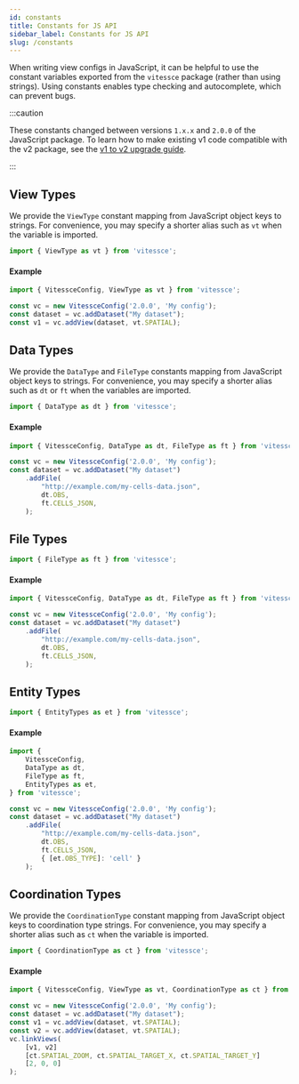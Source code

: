 ```yaml
---
id: constants
title: Constants for JS API
sidebar_label: Constants for JS API
slug: /constants
---
```



When writing view configs in JavaScript, it can be helpful to use the constant variables exported from the `vitessce` package (rather than using strings).
Using constants enables type checking and autocomplete, which can prevent bugs.

:::caution

These constants changed between versions `1.x.x` and `2.0.0` of the JavaScript package.
To learn how to make existing v1 code compatible with the v2 package, see the [v1 to v2 upgrade guide](/docs/upgrade-v1-to-v2/).

:::

## View Types

We provide the `ViewType` constant mapping from JavaScript object keys to strings.
For convenience, you may specify a shorter alias such as `vt` when the variable is imported.

```js {7-11}
import { ViewType as vt } from 'vitessce';
```

<AutogeneratedComponentConstant/>

#### Example

```js {5}
import { VitessceConfig, ViewType as vt } from 'vitessce';

const vc = new VitessceConfig('2.0.0', 'My config');
const dataset = vc.addDataset("My dataset");
const v1 = vc.addView(dataset, vt.SPATIAL);
```

## Data Types

We provide the `DataType` and `FileType` constants mapping from JavaScript object keys to strings.
For convenience, you may specify a shorter alias such as `dt` or `ft` when the variables are imported.


```js {7-11}
import { DataType as dt } from 'vitessce';
```

<AutogeneratedDataTypeConstant/>

#### Example

```js {7}
import { VitessceConfig, DataType as dt, FileType as ft } from 'vitessce';

const vc = new VitessceConfig('2.0.0', 'My config');
const dataset = vc.addDataset("My dataset")
    .addFile(
        "http://example.com/my-cells-data.json",
        dt.OBS,
        ft.CELLS_JSON,
    );
```

## File Types

```js {7-11}
import { FileType as ft } from 'vitessce';
```

<AutogeneratedFileTypeConstant/>

#### Example

```js {8}
import { VitessceConfig, DataType as dt, FileType as ft } from 'vitessce';

const vc = new VitessceConfig('2.0.0', 'My config');
const dataset = vc.addDataset("My dataset")
    .addFile(
        "http://example.com/my-cells-data.json",
        dt.OBS,
        ft.CELLS_JSON,
    );
```

## Entity Types

```js {7-11}
import { EntityTypes as et } from 'vitessce';
```

<AutogeneratedEntityTypesConstant/>

#### Example

```js {14}
import {
    VitessceConfig,
    DataType as dt,
    FileType as ft,
    EntityTypes as et,
} from 'vitessce';

const vc = new VitessceConfig('2.0.0', 'My config');
const dataset = vc.addDataset("My dataset")
    .addFile(
        "http://example.com/my-cells-data.json",
        dt.OBS,
        ft.CELLS_JSON,
        { [et.OBS_TYPE]: 'cell' }
    );
```

## Coordination Types

We provide the `CoordinationType` constant mapping from JavaScript object keys to coordination type strings.
For convenience, you may specify a shorter alias such as `ct` when the variable is imported.

```js {7-11}
import { CoordinationType as ct } from 'vitessce';
```

<AutogeneratedCoordinationTypeConstant/>

#### Example

```js {9}
import { VitessceConfig, ViewType as vt, CoordinationType as ct } from 'vitessce';

const vc = new VitessceConfig('2.0.0', 'My config');
const dataset = vc.addDataset("My dataset");
const v1 = vc.addView(dataset, vt.SPATIAL);
const v2 = vc.addView(dataset, vt.SPATIAL);
vc.linkViews(
    [v1, v2]
    [ct.SPATIAL_ZOOM, ct.SPATIAL_TARGET_X, ct.SPATIAL_TARGET_Y]
    [2, 0, 0]
);
```